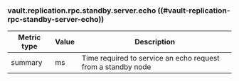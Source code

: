 ### vault.replication.rpc.standby.server.echo ((#vault-replication-rpc-standby-server-echo))

Metric type | Value | Description
----------- | ----- | -----------
summary     | ms    | Time required to service an echo request from a standby node